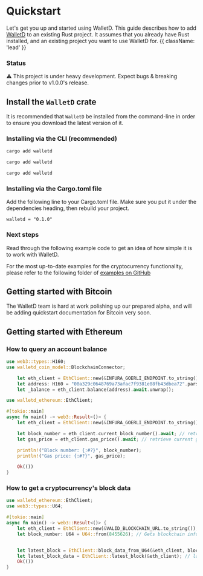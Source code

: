 
# Quickstart

Let's get you up and started using WalletD. This guide describes how to add [WalletD](https://crates.io/) to an existing Rust project. It assumes that you already have Rust installed, and an existing project you want to use WalletD for. {{ className: 'lead' }}

### Status
<Note>
  ⚠️ This project is under heavy development. Expect bugs & breaking changes prior to v1.0.0's release.
</Note>

## Install the `WalletD` crate

It is recommended that `WalletD` be installed from the command-line in order to ensure you download the latest version of it.

### Installing via the CLI (recommended)

<CodeGroup>

```bash {{ title: 'MacOS' }}
cargo add walletd
```

```bash {{ title: 'Windows' }}
cargo add walletd
```

```bash {{ title: 'Linux' }}
cargo add walletd
```

</CodeGroup>

### Installing via the Cargo.toml file

Add the following line to your Cargo.toml file. Make sure you put it under the dependencies heading, then rebuild your project.
```
walletd = "0.1.0"
```

### Next steps

Read through the following example code to get an idea of how simple it is to work with WalletD.

For the most up-to-date examples for the cryptocurrency functionality, please refer to the following folder of [examples on GitHub](non)

## Getting started with Bitcoin

The WalletD team is hard at work polishing up our prepared alpha, and will be adding quickstart documentation for Bitcoin very soon.

## Getting started with Ethereum



### How to query an account balance
```rust
use web3::types::H160;
use walletd_coin_model::BlockchainConnector;
```
```rust
    let eth_client = EthClient::new(&INFURA_GOERLI_ENDPOINT.to_string()).unwrap();
    let address: H160 = "00a329c0648769a73afac7f9381e08fb43dbea72".parse().unwrap();
    let _balance = eth_client.balance(address).await.unwrap();
```    
```rust
use walletd_ethereum::EthClient;

#[tokio::main]
async fn main() -> web3::Result<()> {
    let eth_client = EthClient::new(&INFURA_GOERLI_ENDPOINT.to_string()); // initialise blockchain client

    let block_number = eth_client.current_block_number().await; // retrieve latest block number
    let gas_price = eth_client.gas_price().await; // retrieve current gas price

    println!("Block number: {:#?}", block_number);
    println!("Gas price: {:#?}", gas_price);

    Ok(())
}
```

### How to get a cryptocurrency's block data

```rust
use walletd_ethereum::EthClient;
use web3::types::U64;

#[tokio::main]
async fn main() -> web3::Result<()> {
    let eth_client = EthClient::new(&VALID_BLOCKCHAIN_URL.to_string()); // instantiate an instance of EthClient
    let block_number: U64 = U64::from(8455626); // Gets blockchain information for a specified block number


    let latest_block = EthClient::block_data_from_U64(&eth_client, block_number); // Gets the block data for the latest block
    let latest_block_data = EthClient::latest_block(&eth_client); // latest_block_data contains data for an Ethereum block
    Ok(())
}
```

